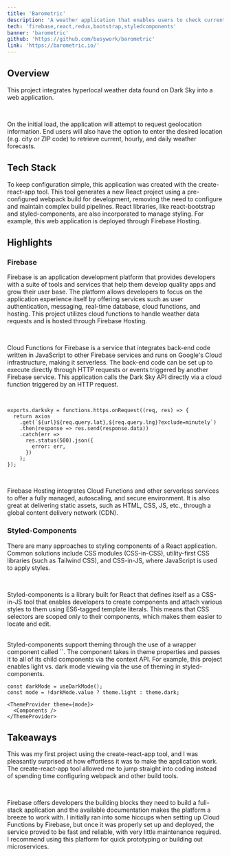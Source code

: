 ```yaml
---
title: 'Barometric'
description: 'A weather application that enables users to check current weather, daily forecasts, and hourly forecasts based on geolocation or search'
tech: 'firebase,react,redux,bootstrap,styledcomponents'
banner: 'barometric'
github: 'https://github.com/busywork/barometric'
link: 'https://barometric.io/'
---
```


## Overview

This project integrates hyperlocal weather data found on Dark Sky into a web application.

<br />

On the initial load, the application will attempt to request geolocation information. End users will
also have the option to enter the desired location (e.g. city or ZIP code) to retrieve current, hourly,
and daily weather forecasts.

## Tech Stack

To keep configuration simple, this application was created with the create-react-app tool. This tool
generates a new React project using a pre-configured webpack build for development, removing the need
to configure and maintain complex build pipelines. React libraries, like react-bootstrap and styled-components,
are also incorporated to manage styling. For example, this web application is deployed through Firebase
Hosting.

## Highlights

### Firebase

Firebase is an application development platform that provides developers with a suite of tools and services
that help them develop quality apps and grow their user base. The platform allows developers to focus
on the application experience itself by offering services such as user authentication, messaging, real-time
database, cloud functions, and hosting. This project utilizes cloud functions to handle weather data
requests and is hosted through Firebase Hosting.

<br />

Cloud Functions for Firebase is a service that integrates back-end code written in JavaScript to other
Firebase services and runs on Google's Cloud infrastructure, making it serverless. The back-end code
can be set up to execute directly through HTTP requests or events triggered by another Firebase service.
This application calls the Dark Sky API directly via a cloud function triggered by an HTTP request.

<br />

```
exports.darksky = functions.https.onRequest((req, res) => {
  return axios
    .get(`${url}${req.query.lat},${req.query.lng}?exclude=minutely`)
    .then(response => res.send(response.data))
    .catch(err =>
      res.status(500).json({
        error: err,
      })
    );
});
```

<br />

Firebase Hosting integrates Cloud Functions and other serverless services to offer a fully managed, autoscaling,
and secure environment. It is also great at delivering static assets, such as HTML, CSS, JS, etc., through
a global content delivery network (CDN).

### Styled-Components

There are many approaches to styling components of a React application. Common solutions include CSS
modules (CSS-in-CSS), utility-first CSS libraries (such as Tailwind CSS), and CSS-in-JS, where JavaScript
is used to apply styles.

<br />

Styled-components is a library built for React that defines itself as a CSS-in-JS tool that enables developers
to create components and attach various styles to them using ES6-tagged template literals. This means
that CSS selectors are scoped only to their components, which makes them easier to locate and edit.

<br />
Styled-components support theming through the use of a wrapper component called `<ThemeProvider>`. The component
takes in theme properties and passes it to all of its child components via the context API. For example, this
project enables light vs. dark mode viewing via the use of theming in styled-components.

<br />

```
const darkMode = useDarkMode();
const mode = !darkMode.value ? theme.light : theme.dark;

<ThemeProvider theme={mode}>
  <Components />
</ThemeProvider>
```

## Takeaways

This was my first project using the create-react-app tool, and I was pleasantly surprised at how effortless
it was to make the application work. The create-react-app tool allowed me to jump straight into coding
instead of spending time configuring webpack and other build tools.

<br />

Firebase offers developers the building blocks they need to build a full-stack application and the available
documentation makes the platform a breeze to work with. I initially ran into some hiccups when setting
up Cloud Functions by Firebase, but once it was properly set up and deployed, the service proved to be
fast and reliable, with very little maintenance required. I recommend using this platform for quick prototyping
or building out microservices.

